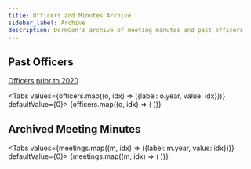 ```yaml
---
title: Officers and Minutes Archive
sidebar_label: Archive
description: DormCon's archive of meeting minutes and past officers
---
```



## Past Officers

[Officers prior to 2020](https://docs.google.com/spreadsheets/d/15GVLwvmquPJNLJdh5v76ZgOtbuxg93hDmuU-9SFaPvY/edit?usp=sharing)

<Tabs values={officers.map((o, idx) => ({label: o.year, value: idx}))} defaultValue={0}>
    {officers.map((o, idx) => (
        <TabItem value={idx}>
            <OfficersTable data={o.list} />
        </TabItem>
    ))}
</Tabs>

## Archived Meeting Minutes

<Tabs values={meetings.map((m, idx) => ({label: m.year, value: idx}))} defaultValue={0}>
    {meetings.map((m, idx) => (
        <TabItem value={idx}>
            <MeetingsComponent meetings={m.list} />
        </TabItem>
    ))}
</Tabs>